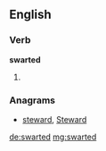 ==English==

===Verb===
'''swarted'''

# {{past of|swart}}

===Anagrams===
* [[steward#English|steward]], [[Steward#English|Steward]]

[[de:swarted]]
[[mg:swarted]]